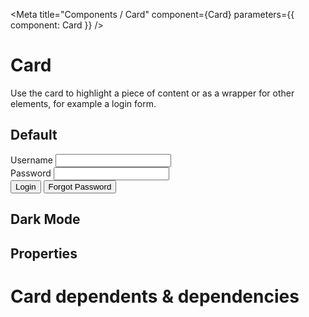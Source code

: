 
<Meta title="Components / Card" component={Card} parameters={{ component: Card }} />

# Card

Use the card to highlight a piece of content or as a wrapper for other elements, for example a login form.

## Default


<Preview>
    <Story name="Card">
        <Card boxShadow borderRadius="5px" style={{padding: 10 + 'px'}}>
            <div style={{marginBottom: 10 + 'px'}}>
                <Label htmlFor="username">Username</Label>
                <Input id="username" />
            </div>
            <div style={{marginBottom: 10 + 'px'}}>
                <Label htmlFor="password">Password</Label>
                <Input type="password" id="password" />
            </div>
            <Button icon="lock-locked" primary style={{marginRight: 5 + 'px'}}>Login</Button>
            <Button>Forgot Password</Button>
        </Card>
    </Story>
</Preview>


## Dark Mode
<CardDarkMode />

## Properties

<Props of={Card} />

# Card dependents & dependencies
<DependenciesTable titleDependencies='Dependencies' titleDependents='Dependents' of={Card} />
